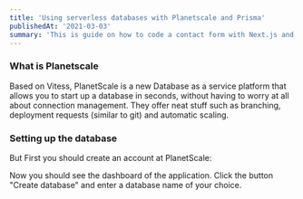 ```yaml
---
title: 'Using serverless databases with Planetscale and Prisma'
publishedAt: '2021-03-03'
summary: 'This is guide on how to code a contact form with Next.js and Nodemailer without using any 3rd party libraries.'
---
```


<MDXImage alt="earth from space"
          imgid="earth_jocinj.jpg"
          width={1920} height={1277} layout="responsive"/>

### What is Planetscale

Based on Vitess, PlanetScale is a new Database as a service platform that allows you to start up a database in seconds,
without having to worry at all about connection management. They offer neat stuff such as branching,
deployment requests (similar to git) and automatic scaling.
<br/>

### Setting up the database

But First you should create an account at PlanetScale: <InlineLink href="https://auth.planetscale.com/sign-in"
text="PlanetScale Sign-up"/>

Now you should see the dashboard of the application.
Click the button "Create database" and enter a database name of your choice.


